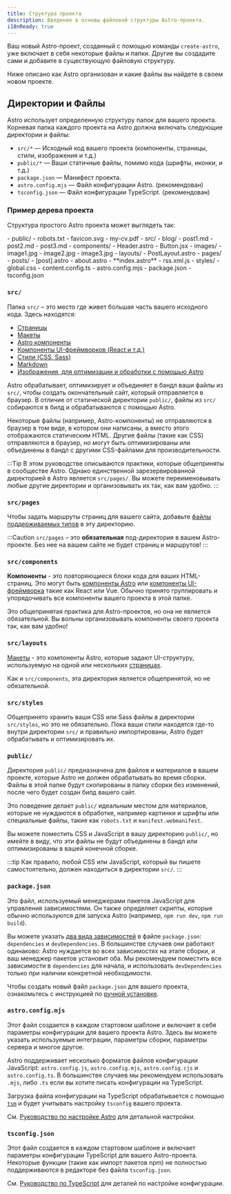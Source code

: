 ```yaml
---
title: Структура проекта
description: Введение в основы файловой структуры Astro-проекта.
i18nReady: true
---
```


Ваш новый Astro-проект, созданный с помощью команды `create-astro`, уже включает в себя некоторые файлы и папки. Другие вы создадите сами и добавите в существующую файловую структуру.

Ниже описано как Astro организован и какие файлы вы найдете в своем новом проекте.

## Директории и Файлы

Astro использует определенную структуру папок для вашего проекта. Корневая папка каждого проекта на Astro должна включать следующие директории и файлы:

- `src/*` — Исходный код вашего проекта (компоненты, страницы, стили, изображения и т.д.)
- `public/*` — Ваши статичные файлы, помимо кода (шрифты, иконки, и т.д.)
- `package.json` — Манифест проекта.
- `astro.config.mjs` — Файл конфигурации Astro. (рекомендован)
- `tsconfig.json` — Файл конфигурации TypeScript. (рекомендован)

### Пример дерева проекта

Структура простого Astro проекта может выглядеть так:

<FileTree>
- public/
  - robots.txt
  - favicon.svg
  - my-cv.pdf
- src/
    - blog/
      - post1.md
      - post2.md
      - post3.md
  - components/
    - Header.astro
    - Button.jsx
  - images/
    - image1.jpg
    - image2.jpg
    - image3.jpg
  - layouts/
    - PostLayout.astro
  - pages/
    - posts/
      - [post].astro
    - about.astro
    - **index.astro**
    - rss.xml.js
  - styles/
    - global.css
  - content.config.ts
- astro.config.mjs
- package.json
- tsconfig.json
</FileTree>

### `src/`

Папка `src/` – это место где живет большая часть вашего исходного кода. Здесь находятся:

- [Страницы](/ru/basics/astro-pages/)
- [Макеты](/ru/basics/layouts/)
- [Astro компоненты](/ru/basics/astro-components/)
- [Компоненты UI-фреймворков (React и т.д.)](/ru/guides/framework-components/)
- [Стили (CSS, Sass)](/ru/guides/styling/)
- [Markdown](/ru/guides/markdown-content/)
- [Изображения, для оптимизации и обработки с помощью Astro](/ru/guides/images/)

Astro обрабатывает, оптимизирует и объединяет в бандл ваши файлы из `src/`, чтобы создать окончательный сайт, который отправляется в браузер. В отличие от статической директории `public/`, файлы из `src/` собираются в билд и обрабатываются с помощью Astro.

Некоторые файлы (например, Astro-компоненты) не отправляются в браузер в том виде, в котором они написаны, а вместо этого отображаются статическим HTML. Другие файлы (такие как CSS) отправляются в браузер, но могут быть оптимизированы или объединены в бандл с другими CSS-файлами для производительности.

:::Tip
В этом руководстве описываются практики, которые общеприняты в сообществе Astro. Однако единственной зарезервированной директорией в Astro является `src/pages/`. Вы можете переименовывать любые другие директории и организовывать их так, как вам удобно.
:::

### `src/pages`

Чтобы задать маршруты страниц для вашего сайта, добавьте [файлы поддерживаемых типов](/ru/basics/astro-pages/#поддерживаемые-типы-файлов-страниц) в эту директорию.

:::Caution 
`src/pages` – это **обязательная** под-директория в вашем Astro-проекте. Без нее на вашем сайте не будет страниц и маршрутов!
:::

### `src/components`

**Компоненты** - это повторяющиеся блоки кода для ваших HTML-страниц. Это могут быть [компоненты Astro](/ru/basics/astro-components/) или [компоненты UI-фреймворка](/ru/guides/framework-components/) такие как React или Vue. Обычно принято группировать и упорядочивать все компоненты вашего проекта в этой папке.

Это общепринятая практика для Astro-проектов, но она не является обязательной. Вы вольны организовывать компоненты своего проекта так, как вам удобно!

### `src/layouts`

[Макеты](/ru/basics/layouts/) - это компоненты Astro, которые задают UI-структуру, используемую на одной или нескольких [страницах](/ru/basics/astro-pages/).

Как и `src/components`, эта директория является общепринятой, но не обязательной.

### `src/styles`

Общепринято хранить ваши CSS или Sass файлы в директории `src/styles`, но это не обязательно. Пока ваши стили находятся где-то внутри директории `src/` и правильно импортированы, Astro будет обрабатывать и оптимизировать их.

### `public/`

Директория `public/` предназначена для файлов и материалов в вашем проекте, которые Astro не должен обрабатывать во время сборки. Файлы в этой папке будут скопированы в папку сборки без изменений, после чего будет создан билд вашего сайт.

Это поведение делает `public/` идеальным местом для материалов, которые не нуждаются в обработке, например картинки и шрифты или специальные файлы, такие как `robots.txt` и `manifest.webmanifest`.

Вы можете поместить CSS и JavaScript в вашу директорию `public/`, но имейте в виду, что эти файлы не будут объединены в бандл или оптимизированы в вашей конечной сборке.

:::tip
Как правило, любой CSS или JavaScript, который вы пишете самостоятельно, должен находиться в директории `src/`.
:::

### `package.json`

Это файл, используемый менеджерами пакетов JavaScript для управления зависимостями. Он также определяет скрипты, которые обычно используются для запуска Astro (например, `npm run dev`, `npm run build`).

Вы можете указать [два вида зависимостей](https://docs.npmjs.com/specifying-dependencies-and-devdependencies-in-a-package-json-file) в файле `package.json`: `dependencies` и `devDependencies`. В большинстве случаев они работают одинаково:  Astro нуждается во всех зависимостях на этапе сборки, и ваш менеджер пакетов установит оба. Мы рекомендуем поместить все зависимости в `dependencies` для начала, и использовать `devDependencies` только при наличии конкретной необходимости.

Чтобы создать новый файл `package.json` для вашего проекта,  ознакомьтесь с инструкцией по [ручной установке](/ru/install-and-setup/#ручная-установка).

### `astro.config.mjs`

Этот файл создается в каждом стартовом шаблоне и включает в себя параметры конфигурации для вашего проекта Astro. Здесь вы можете указать используемые интеграции, параметры сборки, параметры сервера и многое другое.

Astro поддерживает несколько форматов файлов конфигурации JavaScript: `astro.config.js`, `astro.config.mjs`, `astro.config.cjs` и `astro.config.ts`. В большинстве случаев мы рекомендуем использовать `.mjs`, либо `.ts` если вы хотите писать конфигурации на TypeScript.

Загрузка файла конфигурации на TypeScript обрабатывается с помощью [`tsm`](https://github.com/lukeed/tsm) и будет учитывать настройку `tsconfig` вашего проекта.

См. [Руководство по настройке Astro](/ru/reference/configuration-reference/) для детальной настройки.

### `tsconfig.json`

Этот файл создается в каждом стартовом шаблоне и включает параметры конфигурации TypeScript для вашего Astro-проекта. Некоторые функции (такие как импорт пакетов npm) не полностью поддерживаются в редакторе без файла `tsconfig.json`.

См. [Руководство по TypeScript](/ru/guides/typescript/) для деталей по настройке конфигурации.
